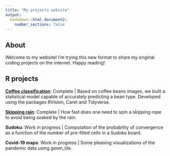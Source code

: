 ```yaml
---
title: "My projects website"
output:
  bookdown::html_document2:
    number_sections: false
---
```


## About

Welcome to my website! I'm trying this new format to share my original coding projects on the internet. Happy reading!

## R projects

[**Coffee classification**](coffee_classification.html): Complete | Based on coffee beans images, we built a statistical model capable of accurately predicting a bean type. Developed using the packages RVision, Caret and Tidyverse.

[**Skipping rain**](skipping_rain.html): Complete | How fast does one need to spin a skipping rope to avoid being soaked by the rain.

**Sudoku**: Work in progress | Computation of the probability of convergence as a function of the number of pre-filled cells in a Sudoku board.

**Covid-19 maps**: Work in progress | Some pleasing visualizations of the pandemic data using geom_tile.
